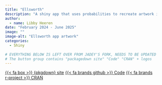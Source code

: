 ```yaml
---
title: "Ellsworth"
description: "A shiny app that uses probabilities to recreate artwork in the style of Ellsworth Kelly"
author: 
  - name: Libby Heeren
date: "February 2024 - June 2025"
image: ""
image-alt: "Ellsworth app artwork"
categories:
  - Shiny
  
# EVERYTHING BELOW IS LEFT OVER FROM JADEY'S FORK, NEEDS TO BE UPDATED
# The button group contains "packagedown site" "Code" "CRAN" + logos
---
```


<span class="listing-btn-group">
<a href="" class="btn" role="button">{{< fa box >}} {pkgdown} site</a> 
<a href="" class="btn" role="button">{{< fa brands github >}} Code</a>
<a href="" class="btn" role="button">{{< fa brands r-project >}} CRAN</a>
</span>



